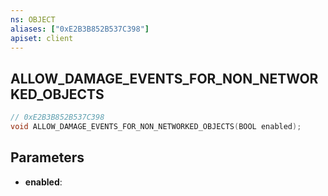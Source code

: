 ```yaml
---
ns: OBJECT
aliases: ["0xE2B3B852B537C398"]
apiset: client
---
```

## ALLOW_DAMAGE_EVENTS_FOR_NON_NETWORKED_OBJECTS

```c
// 0xE2B3B852B537C398
void ALLOW_DAMAGE_EVENTS_FOR_NON_NETWORKED_OBJECTS(BOOL enabled);
```


## Parameters
* **enabled**: